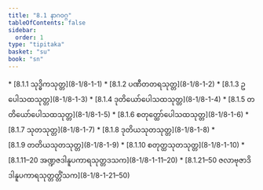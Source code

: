 ```yaml
---
title: "8.1 နာဂဝဂ္ဂ"
tableOfContents: false
sidebar:
  order: 1
type: "tipitaka"
basket: "su"
book: "sn"
---
```



<DynamicBreadcrumb />



<TableOfContents book="sn" section="8.1">
* [8.1.1 သုဒ္ဓိကသုတ္တ](8-1/8-1-1)
* [8.1.2 ပဏီတတရသုတ္တ](8-1/8-1-2)
* [8.1.3 ဥပေါသထသုတ္တ](8-1/8-1-3)
* [8.1.4 ဒုတိယော်ပေါသထသုတ္တ](8-1/8-1-4)
* [8.1.5 တတိယော်ပေါသထသုတ္တ](8-1/8-1-5)
* [8.1.6 စတုတ္ထော်ပေါသထသုတ္တ](8-1/8-1-6)
* [8.1.7 သုတသုတ္တ](8-1/8-1-7)
* [8.1.8 ဒုတိယသုတသုတ္တ](8-1/8-1-8)
* [8.1.9 တတိယသုတသုတ္တ](8-1/8-1-9)
* [8.1.10 စတုတ္ထသုတသုတ္တ](8-1/8-1-10)
* [8.1.11–20 အဏ္ဍဇဒါနူပကာရသုတ္တဒသက](8-1/8-1-11–20)
* [8.1.21–50 ဇလာဗုဇာဒိဒါနူပကာရသုတ္တတ္တိံသက](8-1/8-1-21–50)
</TableOfContents>